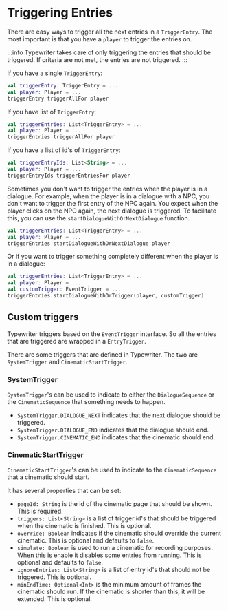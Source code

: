# Triggering Entries

There are easy ways to trigger all the next entries in a `TriggerEntry`.
The most important is that you have a `player` to trigger the entries on.

:::info
Typewriter takes care of only triggering the entries that should be triggered.
If criteria are not met, the entries are not triggered.
:::

If you have a single `TriggerEntry`:
```kotlin
val triggerEntry: TriggerEntry = ...
val player: Player = ...
triggerEntry triggerAllFor player
```

If you have list of `TriggerEntry`:
```kotlin
val triggerEntries: List<TriggerEntry> = ...
val player: Player = ...
triggerEntries triggerAllFor player
```

If you have a list of id's of `TriggerEntry`:
```kotlin
val triggerEntryIds: List<String> = ...
val player: Player = ...
triggerEntryIds triggerEntriesFor player
```

Sometimes you don't want to trigger the entries when the player is in a dialogue. 
For example, when the player is in a dialogue with a NPC, you don't want to trigger the first entry of the NPC again.
You expect when the player clicks on the NPC again, the next dialogue is triggered.
To facilitate this, you can use the `startDialogueWithOrNextDialogue` function.

```kotlin
val triggerEntries: List<TriggerEntry> = ...
val player: Player = ...
triggerEntries startDialogueWithOrNextDialogue player
```

Or if you want to trigger something completely different when the player is in a dialogue:
```kotlin
val triggerEntries: List<TriggerEntry> = ...
val player: Player = ...
val customTrigger: EventTrigger = ...
triggerEntries.startDialogueWithOrTrigger(player, customTrigger)
```


## Custom triggers
Typewriter triggers based on the `EventTrigger` interface.
So all the entries that are triggered are wrapped in a `EntryTrigger`.

There are some triggers that are defined in Typewriter. 
The two are `SystemTrigger` and `CinematicStartTrigger`.

### SystemTrigger

`SystemTrigger`'s can be used to indicate to either the `DialogueSequence` or the `CinematicSequence` that something needs to happen.

- `SystemTrigger.DIALOGUE_NEXT` indicates that the next dialogue should be triggered.
- `SystemTrigger.DIALOGUE_END` indicates that the dialogue should end.
- `SystemTrigger.CINEMATIC_END` indicates that the cinematic should end.

### CinematicStartTrigger

`CinematicStartTrigger`'s can be used to indicate to the `CinematicSequence` that a cinematic should start.

It has several properties that can be set:
- `pageId: String` is the id of the cinematic page that should be shown. This is required.
- `triggers: List<String>` is a list of trigger id's that should be triggered when the cinematic is finished. This is optional.
- `override: Boolean` indicates if the cinematic should override the current cinematic. This is optional and defaults to `false`.
- `simulate: Boolean` is used to run a cinematic for recording purposes. When this is enable it disables some entries from running. This is optional and defaults to `false`.
- `ignoreEntries: List<String>` is a list of entry id's that should not be triggered. This is optional.
- `minEndTime: Optional<Int>` is the minimum amount of frames the cinematic should run. If the cinematic is shorter than this, it will be extended. This is optional.
